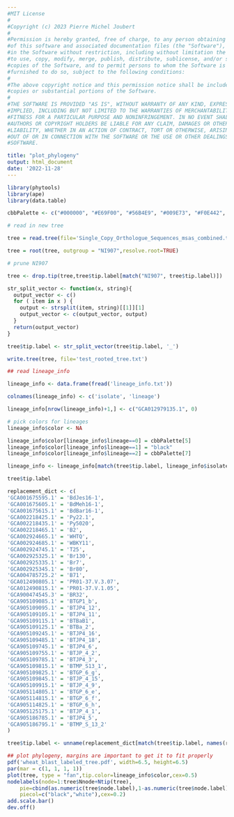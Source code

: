```yaml
---
#MIT License
#
#Copyright (c) 2023 Pierre Michel Joubert
#
#Permission is hereby granted, free of charge, to any person obtaining a copy
#of this software and associated documentation files (the "Software"), to deal
#in the Software without restriction, including without limitation the rights
#to use, copy, modify, merge, publish, distribute, sublicense, and/or sell
#copies of the Software, and to permit persons to whom the Software is
#furnished to do so, subject to the following conditions:
#
#The above copyright notice and this permission notice shall be included in all
#copies or substantial portions of the Software.
#
#THE SOFTWARE IS PROVIDED "AS IS", WITHOUT WARRANTY OF ANY KIND, EXPRESS OR
#IMPLIED, INCLUDING BUT NOT LIMITED TO THE WARRANTIES OF MERCHANTABILITY,
#FITNESS FOR A PARTICULAR PURPOSE AND NONINFRINGEMENT. IN NO EVENT SHALL THE
#AUTHORS OR COPYRIGHT HOLDERS BE LIABLE FOR ANY CLAIM, DAMAGES OR OTHER
#LIABILITY, WHETHER IN AN ACTION OF CONTRACT, TORT OR OTHERWISE, ARISING FROM,
#OUT OF OR IN CONNECTION WITH THE SOFTWARE OR THE USE OR OTHER DEALINGS IN THE
#SOFTWARE.

title: "plot_phylogeny"
output: html_document
date: '2022-11-28'
---
```


```r
library(phytools)
library(ape)
library(data.table)

cbbPalette <- c("#000000", "#E69F00", "#56B4E9", "#009E73", "#F0E442", "#0072B2", "#D55E00", "#CC79A7")
```


```r
# read in new tree

tree = read.tree(file='Single_Copy_Orthologue_Sequences_msas_combined.trimmed.fasttree')

tree = root(tree, outgroup = "NI907",resolve.root=TRUE)

# prune NI907

tree <- drop.tip(tree,tree$tip.label[match("NI907", tree$tip.label)])

str_split_vector <- function(x, string){
  output_vector <- c()
  for ( item in x ) {
    output <- strsplit(item, string)[[1]][1]
    output_vector <- c(output_vector, output)
  }
  return(output_vector)
}

tree$tip.label <- str_split_vector(tree$tip.label, '_')

write.tree(tree, file='test_rooted_tree.txt')

```



```r
## read lineage_info

lineage_info <- data.frame(fread('lineage_info.txt'))

colnames(lineage_info) <- c('isolate', 'lineage')

lineage_info[nrow(lineage_info)+1,] <- c("GCA012979135.1", 0)

# pick colors for lineages
lineage_info$color <- NA

lineage_info$color[lineage_info$lineage==0] = cbbPalette[5]
lineage_info$color[lineage_info$lineage==1] = "black"
lineage_info$color[lineage_info$lineage==2] = cbbPalette[7]

lineage_info <- lineage_info[match(tree$tip.label, lineage_info$isolate),]

```


```r
tree$tip.label
```

```r

replacement_dict <- c(
'GCA001675595.1' = 'BdJes16-1',
'GCA001675605.1' = 'BdMeh16-1',
'GCA001675615.1' = 'BdBar16-1',
'GCA002218425.1' = 'Py22.1',
'GCA002218435.1' = 'Py5020',
'GCA002218465.1' = 'B2',
'GCA002924665.1' = 'WHTQ',
'GCA002924685.1' = 'WBKY11',
'GCA002924745.1' = 'T25',
'GCA002925325.1' = 'Br130',
'GCA002925335.1' = 'Br7',
'GCA002925345.1' = 'Br80',
'GCA004785725.2' = 'B71',
'GCA012490805.1' = 'PR01-37.V.3.07',
'GCA012490815.1' = 'PR01-37.V.1.05',
'GCA900474545.3' = 'BR32',
'GCA905109085.1' = 'BTGP1_b',
'GCA905109095.1' = 'BTJP4_12',
'GCA905109105.1' = 'BTJP4_11',
'GCA905109115.1' = 'BTBaB1',
'GCA905109125.1' = 'BTBa_2',
'GCA905109245.1' = 'BTJP4_16',
'GCA905109485.1' = 'BTJP4_18',
'GCA905109745.1' = 'BTJP4_6',
'GCA905109755.1' = 'BTJP_4_2',
'GCA905109785.1' = 'BTJP4_3',
'GCA905109815.1' = 'BTMP_S13_1',
'GCA905109825.1' = 'BTGP_6_g',
'GCA905109845.1' = 'BTJP_4_15',
'GCA905109915.1' = 'BTJP_4_9',
'GCA905114805.1' = 'BTGP_6_e',
'GCA905114815.1' = 'BTGP_6_f',
'GCA905114825.1' = 'BTGP_6_h',
'GCA905125175.1' = 'BTJP_4_1',
'GCA905186785.1' = 'BTJP4_5',
'GCA905186795.1' = 'BTMP_S_13_2'
)


```

```r

tree$tip.label <- unname(replacement_dict[match(tree$tip.label, names(replacement_dict))])

```




```r

## plot phylogeny, margins are important to get it to fit properly
pdf('wheat_blast_labeled_tree.pdf', width=6.5, height=6.5)
par(mar = c(1, 1, 1, 1))
plot(tree, type = "fan",tip.color=lineage_info$color,cex=0.5)
nodelabels(node=1:tree$Nnode+Ntip(tree),
    pie=cbind(as.numeric(tree$node.label),1-as.numeric(tree$node.label)),
    piecol=c("black","white"),cex=0.2)
add.scale.bar()
dev.off()
```
